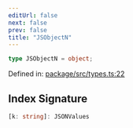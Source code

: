 ```yaml
---
editUrl: false
next: false
prev: false
title: "JSObjectN"
---
```


```ts
type JSObjectN = object;
```

Defined in: [package/src/types.ts:22](https://github.com/KingsBeCattz/ezdd/blob/0f600ba185b426f1ed870030a52eb2b1640838c6/package/src/types.ts#L22)

## Index Signature

```ts
[k: string]: JSONValues
```
